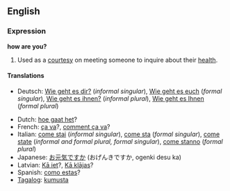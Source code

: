 ==English==
===Expression===
'''how are you?'''

#Used as a [[courtesy]] on meeting someone to inquire about their [[health]].

====Translations====
*Deutsch: [[Wie geht es dir?]] (''informal singular''), [[Wie geht es euch]] (''formal singular''), [[Wie geht es ihnen?]] (''informal plural''), [[Wie geht es Ihnen]] (''formal plural'')

*Dutch: [[hoe gaat het]]?
*French: [[ça va]]?, [[comment ça va]]?
*Italian: [[come stai]] (''informal singular''), [[come sta]] (''formal singular''), [[come state]] (''informal and formal plural, formal singular''), [[come stanno]] (''formal plural'')
*Japanese: [[お元気ですか]] (おげんきですか, ogenki desu ka)
*Latvian: [[Kā iet]]?, [[Kā klājas]]?
*Spanish: [[como estas]]?
*[[Tagalog]]: [[kumusta]]